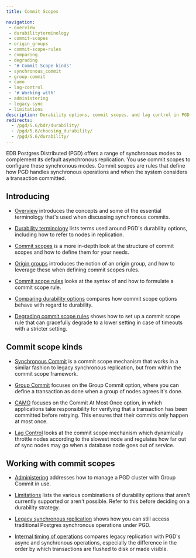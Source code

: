 ```yaml
---
title: Commit Scopes

navigation:
 - overview
 - durabilityterminology
 - commit-scopes
 - origin_groups
 - commit-scope-rules
 - comparing
 - degrading
 - '# Commit Scope kinds'
 - synchronous_commit
 - group-commit
 - camo
 - lag-control
 - '# Working with'
 - administering
 - legacy-sync
 - limitations
description: Durability options, commit scopes, and lag control in PGD.
redirects:
  - /pgd/5.6/bdr/durability/
  - /pgd/5.6/choosing_durability/
  - /pgd/5.6/durability/
---
```


EDB Postgres Distributed (PGD) offers a range of synchronous modes to complement its
default asynchronous replication. You use commit scopes to configure these synchronous modes.
Commit scopes are rules that define how PGD handles synchronous operations and when the system
considers a transaction committed. 

## Introducing 

* [Overview](overview) introduces the concepts and some of the essential 
terminology that's used when discussing synchronous commits.

* [Durability terminology](durabilityterminology) lists terms used around PGD's 
durability options, including how to refer to nodes in replication.

* [Commit scopes](commit-scopes) is a more in-depth look at the structure
of commit scopes and how to define them for your needs.

* [Origin groups](origin_groups) introduces the notion of an origin group, and how to leverage these when defining commit scopes rules.

* [Commit scope rules](commit-scope-rules) looks at the syntax of and how to formulate
a commit scope rule.

* [Comparing durability options](comparing) compares how commit scope options behave with regard to durability.

* [Degrading commit scope rules](degrading) shows how to set up a commit scope rule that can gracefully degrade to a lower setting in case of timeouts with a stricter setting.

## Commit scope kinds

* [Synchronous Commit](synchronous_commit) is a commit scope mechanism that works
in a similar fashion to legacy synchronous replication, but from within the commit scope framework.

* [Group Commit](group-commit) focuses on the Group Commit option, where you can
define a transaction as done when a group of nodes agrees it's done.

* [CAMO](camo) focuses on the Commit At Most Once option, in which applications
take responsibility for verifying that a transaction has been committed before
retrying. This ensures that their commits only happen at most once.

* [Lag Control](lag-control) looks at the commit scope mechanism which
dynamically throttle nodes according to the slowest node and regulates how far
out of sync nodes may go when a database node goes out of service.

## Working with commit scopes

* [Administering](administering) addresses how to manage a PGD cluster with Group Commit
in use.

* [Limitations](limitations) lists the various combinations of durability options
that aren't currently supported or aren't possible. Refer to this before deciding
on a durability strategy.

* [Legacy synchronous replication](legacy-sync) shows how you can still access traditional Postgres synchronous operations under PGD.

* [Internal timing of operations](timing) compares legacy replication with PGD's async and synchronous operations, especially the difference in the order by which transactions are flushed to disk or made visible.

